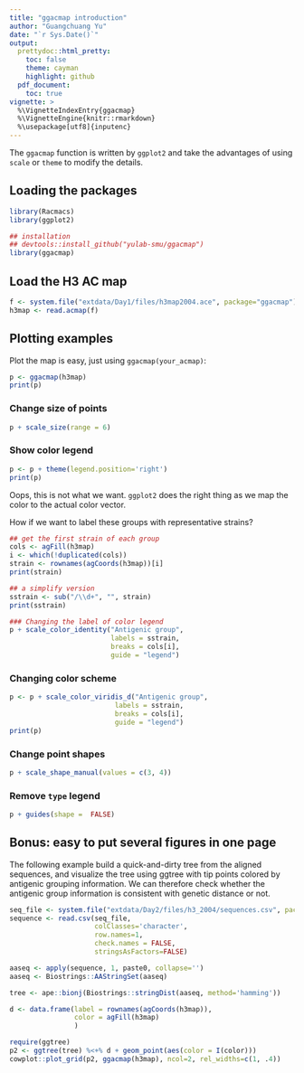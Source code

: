 ```yaml
---
title: "ggacmap introduction"
author: "Guangchuang Yu"
date: "`r Sys.Date()`"
output:
  prettydoc::html_pretty:
    toc: false
    theme: cayman
    highlight: github
  pdf_document:
    toc: true
vignette: >
  %\VignetteIndexEntry{ggacmap}
  %\VignetteEngine{knitr::rmarkdown}
  %\usepackage[utf8]{inputenc}
---
```



The `ggacmap` function is written by `ggplot2` and take the advantages of using `scale` or `theme` to modify the details.

## Loading the packages

```r
library(Racmacs)
library(ggplot2)

## installation
## devtools::install_github("yulab-smu/ggacmap")
library(ggacmap)
```

## Load the H3 AC map

```r
f <- system.file("extdata/Day1/files/h3map2004.ace", package="ggacmap")
h3map <- read.acmap(f)
```

## Plotting examples

Plot the map is easy, just using `ggacmap(your_acmap)`:

```r
p <- ggacmap(h3map)
print(p)
```

### Change size of points

```r
p + scale_size(range = 6)
```

### Show color legend

```r
p <- p + theme(legend.position='right')
print(p)
```

Oops, this is not what we want. `ggplot2` does the right thing as we map the color to the actual color vector.

How if we want to label these groups with representative strains?

```r
## get the first strain of each group
cols <- agFill(h3map)
i <- which(!duplicated(cols))
strain <- rownames(agCoords(h3map))[i]
print(strain)

## a simplify version
sstrain <- sub("/\\d+", "", strain)
print(sstrain)

### Changing the label of color legend
p + scale_color_identity("Antigenic group",
                         labels = sstrain,
                         breaks = cols[i],
                         guide = "legend")
```

### Changing color scheme

```r
p <- p + scale_color_viridis_d("Antigenic group",
                          labels = sstrain,
                          breaks = cols[i],
                          guide = "legend")
print(p)
```

### Change point shapes

```r
p + scale_shape_manual(values = c(3, 4))
```


### Remove `type` legend

```r
p + guides(shape =  FALSE) 
```

## Bonus: easy to put several figures in one page


The following example build a quick-and-dirty tree from the aligned sequences, and visualize the tree using ggtree with tip points colored by antigenic grouping information. We can therefore check whether the antigenic group information is consistent with genetic distance or not.


```r
seq_file <- system.file("extdata/Day2/files/h3_2004/sequences.csv", package="ggacmap")
sequence <- read.csv(seq_file,
                     colClasses='character',
                     row.names=1,
                     check.names = FALSE,
                     stringsAsFactors=FALSE)

aaseq <- apply(sequence, 1, paste0, collapse='')
aaseq <- Biostrings::AAStringSet(aaseq)

tree <- ape::bionj(Biostrings::stringDist(aaseq, method='hamming'))

d <- data.frame(label = rownames(agCoords(h3map)),
                color = agFill(h3map)
                )

require(ggtree)
p2 <- ggtree(tree) %<+% d + geom_point(aes(color = I(color)))
cowplot::plot_grid(p2, ggacmap(h3map), ncol=2, rel_widths=c(1, .4))
```
